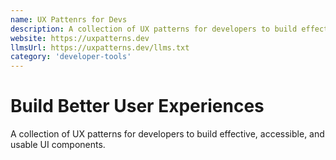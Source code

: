```yaml
---
name: UX Pattenrs for Devs
description: A collection of UX patterns for developers to build effective, accessible, and usable UI components.
website: https://uxpatterns.dev
llmsUrl: https://uxpatterns.dev/llms.txt
category: 'developer-tools'
---
```


# Build Better User Experiences

A collection of UX patterns for developers to build effective, accessible, and usable UI components.
